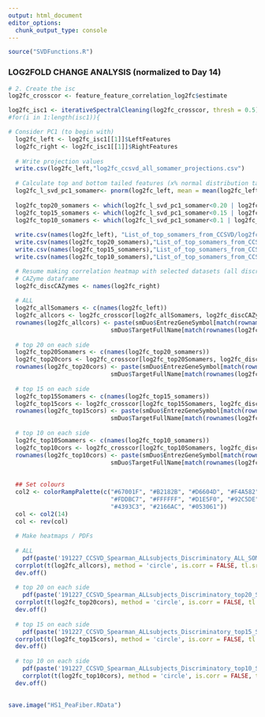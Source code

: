 ```yaml
---
output: html_document
editor_options: 
  chunk_output_type: console
---
```


```r
source("SVDFunctions.R")
```

### LOG2FOLD CHANGE ANALYSIS (normalized to Day 14)
```r
# 2. Create the isc
log2fc_crosscor <- feature_feature_correlation_log2fc$estimate

log2fc_isc1 <- iterativeSpectralCleaning(log2fc_crosscor, thresh = 0.5)
#for(i in 1:length(isc1)){

# Consider PC1 (to begin with)
  log2fc_left <- log2fc_isc1[[1]]$LeftFeatures
  log2fc_right <- log2fc_isc1[[1]]$RightFeatures
  
  # Write projection values
  write.csv(log2fc_left,"log2fc_ccsvd_all_somamer_projections.csv")
  
  # Calculate top and bottom tailed features (x% normal distribution tails)
  log2fc_l_svd_pc1_somamer<- pnorm(log2fc_left, mean = mean(log2fc_left), sd = sd(log2fc_left))
  
  log2fc_top20_somamers <- which(log2fc_l_svd_pc1_somamer<0.20 | log2fc_l_svd_pc1_somamer>0.80)
  log2fc_top15_somamers <- which(log2fc_l_svd_pc1_somamer<0.15 | log2fc_l_svd_pc1_somamer>0.85)
  log2fc_top10_somamers <- which(log2fc_l_svd_pc1_somamer<0.1 | log2fc_l_svd_pc1_somamer>0.9)
  
  write.csv(names(log2fc_left), "List_of_top_somamers_from_CCSVD/log2fc_allSOMAmers.csv")
  write.csv(names(log2fc_top20_somamers),"List_of_top_somamers_from_CCSVD/log2fc_top20_somamers.csv",row.names = FALSE)
  write.csv(names(log2fc_top15_somamers),"List_of_top_somamers_from_CCSVD/log2fc_top15_somamers.csv",row.names = FALSE)
  write.csv(names(log2fc_top10_somamers),"List_of_top_somamers_from_CCSVD/log2fc_top10_somamers.csv",row.names = FALSE)

  # Resume making correlation heatmap with selected datasets (all discriminatory CAZymes with different SOMA datasets)
  # CAZyme dataframe
  log2fc_discCAZymes <- names(log2fc_right)
  
  # ALL
  log2fc_allSomamers <- c(names(log2fc_left))
  log2fc_allcors <- log2fc_crosscor[log2fc_allSomamers, log2fc_discCAZymes]
  rownames(log2fc_allcors) <- paste(smDuo$EntrezGeneSymbol[match(rownames(log2fc_allcors), rownames(smDuo))], ' (',
                             smDuo$TargetFullName[match(rownames(log2fc_allcors), rownames(smDuo))], ')', sep = '')
  
  # top 20 on each side
  log2fc_top20Somamers <- c(names(log2fc_top20_somamers))
  log2fc_top20cors <- log2fc_crosscor[log2fc_top20Somamers, log2fc_discCAZymes]
  rownames(log2fc_top20cors) <- paste(smDuo$EntrezGeneSymbol[match(rownames(log2fc_top20cors), rownames(smDuo))], ' (',
                             smDuo$TargetFullName[match(rownames(log2fc_top20cors), rownames(smDuo))], ')', sep = '')
  
  # top 15 on each side
  log2fc_top15Somamers <- c(names(log2fc_top15_somamers))
  log2fc_top15cors <- log2fc_crosscor[log2fc_top15Somamers, log2fc_discCAZymes]
  rownames(log2fc_top15cors) <- paste(smDuo$EntrezGeneSymbol[match(rownames(log2fc_top15cors), rownames(smDuo))], ' (',
                             smDuo$TargetFullName[match(rownames(log2fc_top15cors), rownames(smDuo))], ')', sep = '')
  
  # top 10 on each side
  log2fc_top10Somamers <- c(names(log2fc_top10_somamers))
  log2fc_top10cors <- log2fc_crosscor[log2fc_top10Somamers, log2fc_discCAZymes]
  rownames(log2fc_top10cors) <- paste(smDuo$EntrezGeneSymbol[match(rownames(log2fc_top10cors), rownames(smDuo))], ' (',
                             smDuo$TargetFullName[match(rownames(log2fc_top10cors), rownames(smDuo))], ')', sep = '')
  
 
  ## Set colours
  col2 <- colorRampPalette(c("#67001F", "#B2182B", "#D6604D", "#F4A582",
                             "#FDDBC7", "#FFFFFF", "#D1E5F0", "#92C5DE",
                             "#4393C3", "#2166AC", "#053061"))
  col <- col2(14)
  col <- rev(col)
  
  # Make heatmaps / PDFs
  
  # ALL
    pdf(paste('191227_CCSVD_Spearman_ALLsubjects_Discriminatory_ALL_SOMA_vs_allCAZyme_log2fc_normalized_to_day14_PC', 1, '.pdf', sep = '_'),  width = 11, height = 6)
  corrplot(t(log2fc_allcors), method = 'circle', is.corr = FALSE, tl.srt = 75, col = col, cl.lim = c(-1, 1), tl.cex = 0.1)
  dev.off()
  
  # top 20 on each side
    pdf(paste('191227_CCSVD_Spearman_ALLsubjects_Discriminatory_top20_SOMA_vs_allCAZyme_log2fc_normalized_to_day14_PC', 1, '.pdf', sep = '_'),  width = 11, height = 6)
  corrplot(t(log2fc_top20cors), method = 'circle', is.corr = FALSE, tl.srt = 75, col = col, cl.lim = c(-1, 1), tl.cex = 0.2)
  dev.off()
  
  # top 15 on each side
    pdf(paste('191227_CCSVD_Spearman_ALLsubjects_Discriminatory_top15_SOMA_vs_allCAZyme_log2fc_normalized_to_day14_PC', 1, '.pdf', sep = '_'),  width = 11, height = 6)
  corrplot(t(log2fc_top15cors), method = 'circle', is.corr = FALSE, tl.srt = 75, col = col, cl.lim = c(-1, 1), tl.cex = 0.2)
  dev.off()
  
  # top 10 on each side
    pdf(paste('191227_CCSVD_Spearman_ALLsubjects_Discriminatory_top10_SOMA_vs_allCAZyme_log2fc_normalized_to_day14_PC_', 1, '.pdf', sep = '_'),  width = 11, height = 6)
    corrplot(t(log2fc_top10cors), method = 'circle', is.corr = FALSE, tl.srt = 90, tl.col = "black" ,col = col, cl.lim = c(-1, 1), tl.cex = 0.2)
  dev.off()
    

```


```r
save.image("HS1_PeaFiber.RData")

```